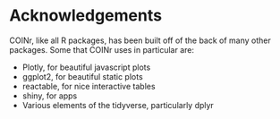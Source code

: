 # Acknowledgements

COINr, like all R packages, has been built off of the back of many other packages. Some that COINr uses in particular are:

* Plotly, for beautiful javascript plots
* ggplot2, for beautiful static plots
* reactable, for nice interactive tables
* shiny, for apps
* Various elements of the tidyverse, particularly dplyr
